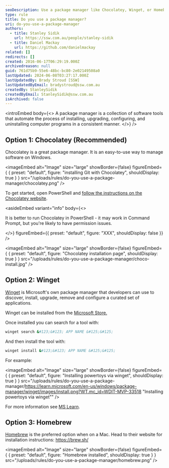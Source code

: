 ```yaml
---
seoDescription: Use a package manager like Chocolatey, Winget, or Homebrew to streamline software installation and management on Windows, macOS, and Linux.
type: rule
title: Do you use a package manager?
uri: do-you-use-a-package-manager
authors:
  - title: Stanley Sidik
    url: https://ssw.com.au/people/stanley-sidik
  - title: Daniel Mackay
    url: https://github.com/danielmackay
related: []
redirects: []
created: 2016-06-17T06:29:19.000Z
archivedreason: null
guid: 761d75b9-55e6-48bc-bc80-2e02149508a0
lastUpdated: 2024-06-08T03:27:17.000Z
lastUpdatedBy: Brady Stroud [SSW]
lastUpdatedByEmail: bradystroud@ssw.com.au
createdBy: StanleySidik
createdByEmail: StanleySidik@ssw.com.au
isArchived: false
---
```


<introEmbed
  body={<>
A package manager is a collection of software tools that automate the process of installing, upgrading, configuring, and uninstalling computer programs in a consistent manner.
  </>}
/>
## Option 1: Chocolatey (Recommended)

Chocolatey is a great package manager. It is an easy-to-use way to manage software on Windows.


<imageEmbed
  alt="Image"
  size="large"
  showBorder={false}
  figureEmbed={ {
    preset: "default",
    figure: "installing Git with Chocolatey",
    shouldDisplay: true
  } }
  src="/uploads/rules/do-you-use-a-package-manager/chocolatey.png"
/>

To get started, open PowerShell and [follow the instructions on the Chocolatey website](https://chocolatey.org/install#individual).

<asideEmbed
  variant="info"
  body={<>
    
It is better to run Chocolatey in PowerShell - it may work in Command Prompt, but you're likely to have permission issues.

  </>}
  figureEmbed={{
    preset: "default",
    figure: "XXX",
    shouldDisplay: false
  }}
/>


<imageEmbed
  alt="Image"
  size="large"
  showBorder={false}
  figureEmbed={ {
    preset: "default",
    figure: "Chocolatey installation page",
    shouldDisplay: true
  } }
  src="/uploads/rules/do-you-use-a-package-manager/choco-install.jpg"
/>

## Option 2: Winget

[Winget](https://learn.microsoft.com/en-us/windows/package-manager/?WT.mc_id=WDIT-MVP-33518) is Microsoft's own package manager that developers can use to discover, install, upgrade, remove and configure a curated set of applications.

Winget can be installed from the [Microsoft Store.](https://www.microsoft.com/p/app-installer/9nblggh4nns1#activetab=pivot:overviewtab?WT.mc_id=WDIT-MVP-33518)

Once installed you can search for a tool with:

```bash
winget search &#123;&#123; APP NAME &#125;&#125;
```

And then install the tool with:

```bash
winget install &#123;&#123; APP NAME &#125;&#125;
```

For example:


<imageEmbed
  alt="Image"
  size="large"
  showBorder={false}
  figureEmbed={ {
    preset: "default",
    figure: "Installing powertoys via winget",
    shouldDisplay: true
  } }
  src="/uploads/rules/do-you-use-a-package-manager/https://learn.microsoft.com/en-us/windows/package-manager/winget/images/install.png?WT.mc_id=WDIT-MVP-33518 "Installing powertoys via winget""
/>

For more information see [MS Learn](https://learn.microsoft.com/en-us/windows/package-manager/winget/?WT.mc_id=WDIT-MVP-33518).

## Option 3: Homebrew

[Homebrew](https://brew.sh/) is the preferred option when on a Mac. Head to their website for installation instructions: <https://brew.sh/>


<imageEmbed
  alt="Image"
  size="large"
  showBorder={false}
  figureEmbed={ {
    preset: "default",
    figure: "Homebrew installed",
    shouldDisplay: true
  } }
  src="/uploads/rules/do-you-use-a-package-manager/homebrew.png"
/>
